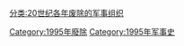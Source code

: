 [[分类:20世纪各年废除的军事组织|分类:20世纪各年废除的军事组织]]
[[Category:1995年廢除|Category:1995年廢除]]
[[Category:1995年军事史|Category:1995年军事史]]